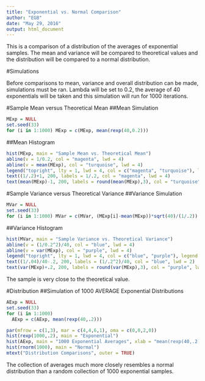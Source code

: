 ---
title: "Exponential vs. Normal Comparison"
author: "EGB"
date: "May 29, 2016"
output: html_document
---

This is a comparison of a distribution of the averages of exponential samples.  The mean and variance will be compared to theoretical values and the distribution will be compared to a normal distribution.

#Simulations

Before comparisons to mean, variance and overall distribution can be made, simulations must be ran.  Lambda will be set to 0.2, the average of 40 exponentials will be taken and this simulation will run for 1000 iterations.

#Sample Mean versus Theoretical Mean
##Mean Simulation

```{r}
MExp = NULL
set.seed(33)
for (i in 1:1000) MExp = c(MExp, mean(rexp(40,0.2)))
```

##Mean Histogram

```{r, echo=FALSE}
hist(MExp, main = "Sample Mean vs. Theoretical Mean")
abline(v = 1/0.2, col = "magenta", lwd = 4)
abline(v = mean(MExp), col = "turquoise", lwd = 4)
legend("topright", lty = 1, lwd = 4, col = c("magenta", "turquoise"), legend = c("Theoretical", "Sample"))
text((1/.2)+1, 200, labels = 1/.2, col = "magenta", lwd = 4)
text(mean(MExp)-1, 200, labels = round(mean(MExp),3), col = "turquoise", lwd = 4)
```

#Sample Variance versus Theoretical Variance
##Variance Simulation

```{r}
MVar = NULL
set.seed(33)
for (i in 1:1000) MVar = c(MVar, (MExp[i]-mean(MExp))*sqrt(40)/(1/.2))
```

##Variance Histogram

```{r, echo=FALSE}
hist(MVar, main = "Sample Variance vs. Theoretical Variance")
abline(v = (1/0.2^2)/40, col = "blue", lwd = 4)
abline(v = var(MExp), col = "purple", lwd = 4)
legend("topright", lty = 1, lwd = 4, col = c("blue", "purple"), legend = c("Theoretical", "Sample"))
text((1/.04)/40-.2, 200, labels = (1/.2^2)/40, col = "blue", lwd = 2)
text(var(MExp)+.2, 200, labels = round(var(MExp),3), col = "purple", lwd = 2)
```

The sample is very close to the theoretical value.

#Distribution
##Simulation of 1000 AVERAGE Exponential Distributions

```{r}
AExp = NULL
set.seed(33)
for (i in 1:1000)
  AExp = c(AExp, mean(rexp(40,.2)))
```

```{r, echo=FALSE}
par(mfrow = c(1,3), mar = c(4,4,6,1), oma = c(0,0,2,0))
hist(rexp(1000,.2), main = "Exponential")
hist(AExp, main = "1000 Exponential Averages", xlab = "mean(rexp(40,.2))")
hist(rnorm(1000), main = "Normal")
mtext("Distribution Comparisons", outer = TRUE)
```

The collection of averages much more closely resembles a normal distribution than a random collection of 1000 exponential samples.